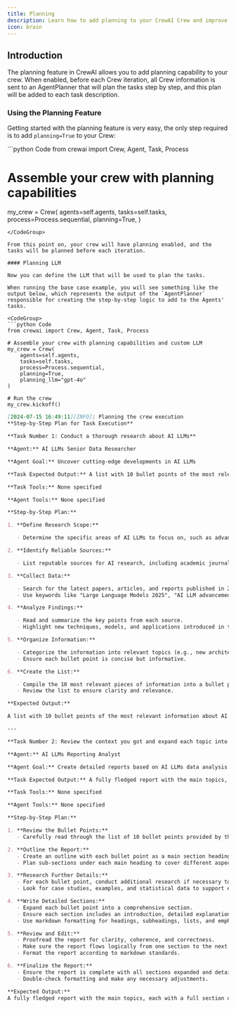 ```yaml
---
title: Planning
description: Learn how to add planning to your CrewAI Crew and improve their performance.
icon: brain
---
```


## Introduction

The planning feature in CrewAI allows you to add planning capability to your crew. When enabled, before each Crew iteration, 
all Crew information is sent to an AgentPlanner that will plan the tasks step by step, and this plan will be added to each task description.

### Using the Planning Feature

Getting started with the planning feature is very easy, the only step required is to add `planning=True` to your Crew:

<CodeGroup>
```python Code
from crewai import Crew, Agent, Task, Process

# Assemble your crew with planning capabilities
my_crew = Crew(
    agents=self.agents,
    tasks=self.tasks,
    process=Process.sequential,
    planning=True,
)
```
</CodeGroup>

From this point on, your crew will have planning enabled, and the tasks will be planned before each iteration.

#### Planning LLM

Now you can define the LLM that will be used to plan the tasks. 

When running the base case example, you will see something like the output below, which represents the output of the `AgentPlanner` 
responsible for creating the step-by-step logic to add to the Agents' tasks.

<CodeGroup>
```python Code
from crewai import Crew, Agent, Task, Process

# Assemble your crew with planning capabilities and custom LLM
my_crew = Crew(
    agents=self.agents,
    tasks=self.tasks,
    process=Process.sequential,
    planning=True,
    planning_llm="gpt-4o"
)

# Run the crew
my_crew.kickoff()
```

```markdown Result
[2024-07-15 16:49:11][INFO]: Planning the crew execution
**Step-by-Step Plan for Task Execution**

**Task Number 1: Conduct a thorough research about AI LLMs**

**Agent:** AI LLMs Senior Data Researcher

**Agent Goal:** Uncover cutting-edge developments in AI LLMs

**Task Expected Output:** A list with 10 bullet points of the most relevant information about AI LLMs

**Task Tools:** None specified

**Agent Tools:** None specified

**Step-by-Step Plan:**

1. **Define Research Scope:**

   - Determine the specific areas of AI LLMs to focus on, such as advancements in architecture, use cases, ethical considerations, and performance metrics.

2. **Identify Reliable Sources:**

   - List reputable sources for AI research, including academic journals, industry reports, conferences (e.g., NeurIPS, ACL), AI research labs (e.g., OpenAI, Google AI), and online databases (e.g., IEEE Xplore, arXiv).

3. **Collect Data:**

   - Search for the latest papers, articles, and reports published in 2024 and early 2025.
   - Use keywords like "Large Language Models 2025", "AI LLM advancements", "AI ethics 2025", etc.

4. **Analyze Findings:**

   - Read and summarize the key points from each source.
   - Highlight new techniques, models, and applications introduced in the past year.

5. **Organize Information:**

   - Categorize the information into relevant topics (e.g., new architectures, ethical implications, real-world applications).
   - Ensure each bullet point is concise but informative.

6. **Create the List:**

   - Compile the 10 most relevant pieces of information into a bullet point list.
   - Review the list to ensure clarity and relevance.

**Expected Output:**

A list with 10 bullet points of the most relevant information about AI LLMs.

---

**Task Number 2: Review the context you got and expand each topic into a full section for a report**

**Agent:** AI LLMs Reporting Analyst

**Agent Goal:** Create detailed reports based on AI LLMs data analysis and research findings

**Task Expected Output:** A fully fledged report with the main topics, each with a full section of information. Formatted as markdown without '```'

**Task Tools:** None specified

**Agent Tools:** None specified

**Step-by-Step Plan:**

1. **Review the Bullet Points:**
   - Carefully read through the list of 10 bullet points provided by the AI LLMs Senior Data Researcher.

2. **Outline the Report:**
   - Create an outline with each bullet point as a main section heading.
   - Plan sub-sections under each main heading to cover different aspects of the topic.

3. **Research Further Details:**
   - For each bullet point, conduct additional research if necessary to gather more detailed information.
   - Look for case studies, examples, and statistical data to support each section.

4. **Write Detailed Sections:**
   - Expand each bullet point into a comprehensive section.
   - Ensure each section includes an introduction, detailed explanation, examples, and a conclusion.
   - Use markdown formatting for headings, subheadings, lists, and emphasis.

5. **Review and Edit:**
   - Proofread the report for clarity, coherence, and correctness.
   - Make sure the report flows logically from one section to the next.
   - Format the report according to markdown standards.

6. **Finalize the Report:**
   - Ensure the report is complete with all sections expanded and detailed.
   - Double-check formatting and make any necessary adjustments.

**Expected Output:**
A fully fledged report with the main topics, each with a full section of information. Formatted as markdown without '```'.
```
</CodeGroup>